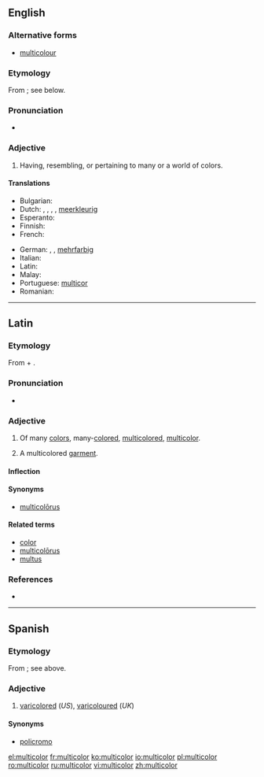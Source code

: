 ==English==

===Alternative forms===
* [[multicolour]] {{qualifier|Commonwealth}}

===Etymology===
From {{etyl|la|en}} {{term|multicolor|lang=la}}; see below.

===Pronunciation===
* {{IPA|/ˌmʌltɪˈkʌlə/}}

===Adjective===
{{head|en|adjective}}

# {{context|chiefly|US|lang=en}} Having, resembling, or pertaining to many or a world of colors.

====Translations====
{{trans-top|having many colours}}
* Bulgarian: {{t+|bg|многоцветен|m}}
* Dutch: {{t+|nl|bont}}, {{t+|nl|bonte}}, {{t-|nl|veelkleurig}}, {{t-|nl|veelkleurige}}, [[meerkleurig]]
* Esperanto: {{t-|eo|multkolora}}
* Finnish: {{t-|fi|monivärinen}}
* French: {{t+|fr|multicolore}}
{{trans-mid}}
* German: {{t+|de|bunt}}, {{t-|de|vielfarbig}}, [[mehrfarbig]]
* Italian: {{t+|it|multicolore}}
* Latin: {{t-|la|multicolor}}
* Malay: {{t-|ms|pancawarna}}
* Portuguese: [[multicor]]
* Romanian: {{t+|ro|multicolor}}
{{trans-bottom}}

----

==Latin==

===Etymology===
From {{term|multus||much, many|lang=la}} + {{term|color||color|lang=la}}.

===Pronunciation===
* {{a|Classical}} {{IPA|/mulˈti.co.lor/|lang=la}}

===Adjective===
{{la-adj-3rd-1E|multicolor|multicoloris|multicolōris}}

# Of many [[color]]s, many-[[colored]], [[multicolored]], [[#English|multicolor]].
# {{context|substantive|lang=la}} A multicolored [[garment]].

====Inflection====
{{la-decl-3rd-1E|multicolor|multicolor|multicolor|multicolōr}}

====Synonyms====
* {{sense|multicolored}} [[multicolorus|multicolōrus]]

====Related terms====
* [[color#Latin|color]]
* [[multicolorus|multicolōrus]]
* [[multus]]

===References===
* {{R:L&S}}

----

==Spanish==

===Etymology===
From {{etyl|la|es}} {{term|multicolor|lang=la}}; see above.

===Adjective===
{{es-adj|pl=multicolores}}

# [[varicolored]] (''US''), [[varicoloured]] (''UK'')

====Synonyms====
* [[policromo]]

[[el:multicolor]]
[[fr:multicolor]]
[[ko:multicolor]]
[[io:multicolor]]
[[pl:multicolor]]
[[ro:multicolor]]
[[ru:multicolor]]
[[vi:multicolor]]
[[zh:multicolor]]